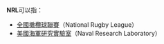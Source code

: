 '''NRL'''可以指：
* [[全國橄欖球聯賽|全國橄欖球聯賽]]（National Rugby League）
* [[美國海軍研究實驗室|美國海軍研究實驗室]]（Naval Research Laboratory）

{{Disambig|Cat=三字拉丁字母縮寫消歧義}}